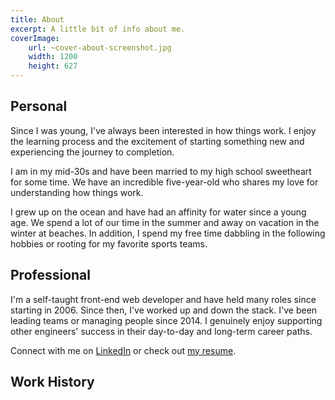 ```yaml
---
title: About
excerpt: A little bit of info about me.
coverImage:
    url: ~cover-about-screenshot.jpg
    width: 1200
    height: 627
---
```



## Personal

Since I was young, I've always been interested in how things work. I enjoy the learning process and the excitement of starting something new and experiencing the journey to completion.

I am in my mid-30s and have been married to my high school sweetheart for some time. We have an incredible five-year-old who shares my love for understanding how things work.

I grew up on the ocean and have had an affinity for water since a young age. We spend a lot of our time in the summer and away on vacation in the winter at beaches. In addition, I spend my free time dabbling in the following hobbies or rooting for my favorite sports teams.

<AboutInterests />

## Professional

I'm a self-taught front-end web developer and have held many roles since starting in 2006. Since then, I've worked up and down the stack. I've been leading teams or managing people since 2014. I genuinely enjoy supporting other engineers' success in their day-to-day and long-term career paths.

Connect with me on [LinkedIn](https://www.linkedin.com/in/john-zanussi/) or check out <a href="/_Zanussi-John-Resume.pdf" target="_blank" rel="noopener noreferrer">my resume</a>.

## Work History

<WorkHistory />
